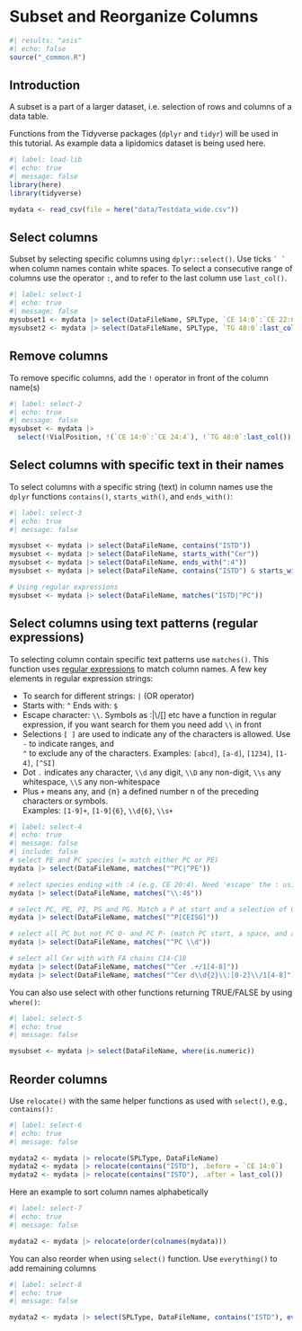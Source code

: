 # Subset and Reorganize Columns

```r
#| results: "asis"
#| echo: false
source("_common.R")
```

## Introduction

A subset is a part of a larger dataset, i.e. selection of rows and columns of a data table.

Functions from the Tidyverse packages (`dplyr` and `tidyr`) will be used in this tutorial. As example data a lipidomics dataset is being used here.

```r
#| label: load-lib
#| echo: true
#| message: false
library(here)
library(tidyverse)

mydata <- read_csv(file = here("data/Testdata_wide.csv"))
```

## Select columns

Subset by selecting specific columns using `dplyr::select()`. Use ticks `` ` ` `` when column names contain white spaces. To select a consecutive range of columns use the operator `:`, and to refer to the last column use `last_col()`.

```r
#| label: select-1
#| echo: true
#| message: false
mysubset1 <- mydata |> select(DataFileName, SPLType, `CE 14:0`:`CE 22:6`) 
mysubset2 <- mydata |> select(DataFileName, SPLType, `TG 48:0`:last_col()) 

```

## Remove columns

To remove specific columns, add the `!` operator in front of the column name(s)

```r
#| label: select-2
#| echo: true
#| message: false
mysubset <- mydata |> 
  select(!VialPosition, !(`CE 14:0`:`CE 24:4`), !`TG 48:0`:last_col()) 

```

## Select columns with specific text in their names

To select columns with a specific string (text) in column names use the `dplyr` functions `contains()`, `starts_with()`, and `ends_with()`:

```r
#| label: select-3
#| echo: true
#| message: false

mysubset <- mydata |> select(DataFileName, contains("ISTD")) 
mysubset <- mydata |> select(DataFileName, starts_with("Cer"))
mysubset <- mydata |> select(DataFileName, ends_with(":4")) 
mysubset <- mydata |> select(DataFileName, contains("ISTD") & starts_with("PC"))

# Using regular expressions
mysubset <- mydata |> select(DataFileName, matches("ISTD|^PC")) 

```

## Select columns using text patterns (regular expressions)

To selecting column contain specific text patterns use `matches()`. This function uses [regular expressions](https://cran.r-project.org/web/packages/stringr/vignettes/regular-expressions.html) to match column names. A few key elements in regular expression strings:

-   To search for different strings: `|` (OR operator)
-   Starts with: `^` Ends with: `$`
-   Escape character: `\\`. Symbols as :\|\\/\[\] etc have a function in regular expression, if you want search for them you need add `\\` in front
-   Selections `[ ]` are used to indicate any of the characters is allowed. Use `-` to indicate ranges, and\
    `^` to exclude any of the characters. Examples: `[abcd]`, `[a-d]`, `[1234]`, `[1-4]`, `[^SI]`
-   Dot `.` indicates any character, `\\d` any digit, `\\D` any non-digit, `\\s` any whitespace, `\\S` any non-whitespace
-   Plus `+` means any, and `{`n`}` a defined number n of the preceding characters or symbols.\
    Examples: `[1-9]+`, `[1-9]{6}`, `\\d{6}`, `\\s+`

```r
#| label: select-4
#| echo: true
#| message: false
#| include: false
# select PE and PC species (= match either PC or PE)
mydata |> select(DataFileName, matches("^PC|^PE")) 

# select species ending with :4 (e.g. CE 20:4). Need 'escape' the : using \\
mydata |> select(DataFileName, matches("\\:4$")) 

# select PC, PE, PI, PS and PG. Match a P at start and a selection of C,E,I,S,G
mydata |> select(DataFileName, matches("^P[CEISG]"))

# select all PC but not PC O- and PC P- (match PC start, a space, and a digit)
mydata |> select(DataFileName, matches("^PC \\d"))

# select all Cer with with FA chains C14-C18
mydata |> select(DataFileName, matches("^Cer .+/1[4-8]"))
mydata |> select(DataFileName, matches("^Cer d\\d{2}\\:[0-2]\\/1[4-8]"))

```

You can also use select with other functions returning TRUE/FALSE by using `where()`:

```r
#| label: select-5
#| echo: true
#| message: false

mysubset <- mydata |> select(DataFileName, where(is.numeric)) 
```

## Reorder columns

Use `relocate()` with the same helper functions as used with `select()`, e.g., `contains():`

```r
#| label: select-6
#| echo: true
#| message: false

mydata2 <- mydata |> relocate(SPLType, DataFileName) 
mydata2 <- mydata |> relocate(contains("ISTD"), .before = `CE 14:0`) 
mydata2 <- mydata |> relocate(contains("ISTD"), .after = last_col())
```

Here an example to sort column names alphabetically

```r
#| label: select-7
#| echo: true
#| message: false

mydata2 <- mydata |> relocate(order(colnames(mydata)))
```

You can also reorder when using `select()` function. Use `everything()` to add remaining columns

```r
#| label: select-8
#| echo: true
#| message: false

mydata2 <- mydata |> select(SPLType, DataFileName, contains("ISTD"), everything()) 
```
